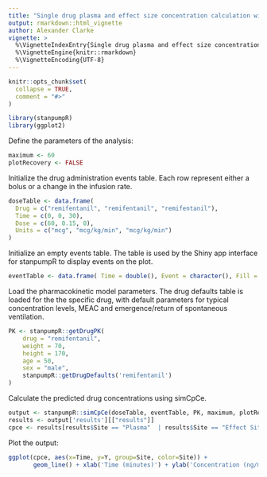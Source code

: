 ```yaml
---
title: "Single drug plasma and effect size concentration calculation with stanpumpR"
output: rmarkdown::html_vignette
author: Alexander Clarke
vignette: >
  %\VignetteIndexEntry{Single drug plasma and effect size concentration calculation with stanpumpR}
  %\VignetteEngine{knitr::rmarkdown}
  %\VignetteEncoding{UTF-8}
---
```


```r
knitr::opts_chunk$set(
  collapse = TRUE,
  comment = "#>"
)
```

```r
library(stanpumpR)
library(ggplot2)
```

Define the parameters of the analysis:

```r
maximum <- 60
plotRecovery <- FALSE
```

Initialize the drug administration events table. Each row represent either a bolus or a change in the infusion rate.

```r
doseTable <- data.frame(
  Drug = c("remifentanil", "remifentanil", "remifentanil"),
  Time = c(0, 0, 30),
  Dose = c(60, 0.15, 0),
  Units = c("mcg", "mcg/kg/min", "mcg/kg/min")
)
```

Initialize an empty events table. The table is used by the Shiny app interface for stanpumpR to display events on the plot.

```r
eventTable <- data.frame( Time = double(), Event = character(), Fill = character())
```

Load the pharmacokinetic model parameters. The drug defaults table is loaded for the the specific drug, with default parameters for typical concentration levels, MEAC and emergence/return of spontaneous ventilation.

```r
PK <- stanpumpR::getDrugPK(
    drug = "remifentanil",
    weight = 70,
    height = 170,
    age = 50,
    sex = "male",
    stanpumpR::getDrugDefaults('remifentanil')
)
```

Calculate the predicted drug concentrations using simCpCe.

```r
output <- stanpumpR::simCpCe(doseTable, eventTable, PK, maximum, plotRecovery)
results <- output['results'][["results"]]
cpce <- results[results$Site == "Plasma"  | results$Site == "Effect Site", ]
```

Plot the output:

```r
ggplot(cpce, aes(x=Time, y=Y, group=Site, color=Site)) +
       geom_line() + xlab('Time (minutes)') + ylab('Concentration (ng/ml)')
```
